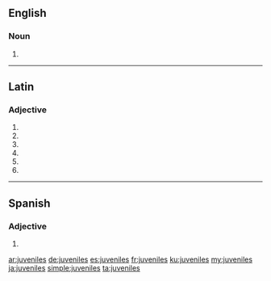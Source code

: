 {{also|juvéniles}}
==English==

===Noun===
{{head|en|noun plural form}}

# {{plural of|juvenile|lang=en}}

----

==Latin==

===Adjective===
{{la-adj-form|juvenīlēs}}

# {{inflection of|juvenīlis||nom|m|p|lang=la}}
# {{inflection of|juvenīlis||nom|f|p|lang=la}}
# {{inflection of|juvenīlis||acc|m|p|lang=la}}
# {{inflection of|juvenīlis||acc|f|p|lang=la}}
# {{inflection of|juvenīlis||voc|m|p|lang=la}}
# {{inflection of|juvenīlis||voc|f|p|lang=la}}

----

==Spanish==

===Adjective===
{{head|es|adjective form}}

# {{plural of|juvenil|lang=es}}

[[ar:juveniles]]
[[de:juveniles]]
[[es:juveniles]]
[[fr:juveniles]]
[[ku:juveniles]]
[[my:juveniles]]
[[ja:juveniles]]
[[simple:juveniles]]
[[ta:juveniles]]
